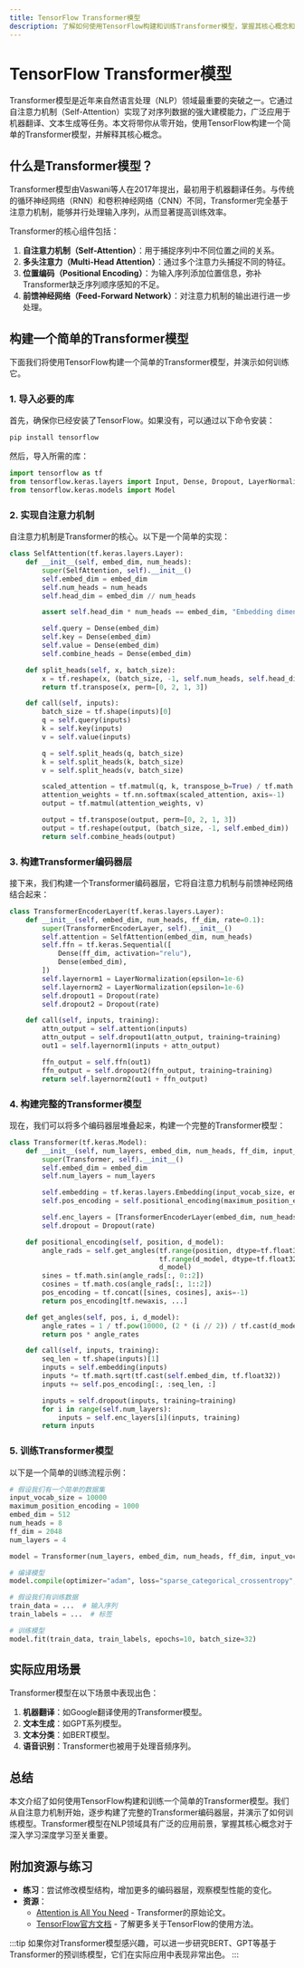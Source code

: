 ```yaml
---
title: TensorFlow Transformer模型
description: 了解如何使用TensorFlow构建和训练Transformer模型，掌握其核心概念和应用场景。
---
```


# TensorFlow Transformer模型

Transformer模型是近年来自然语言处理（NLP）领域最重要的突破之一。它通过自注意力机制（Self-Attention）实现了对序列数据的强大建模能力，广泛应用于机器翻译、文本生成等任务。本文将带你从零开始，使用TensorFlow构建一个简单的Transformer模型，并解释其核心概念。

## 什么是Transformer模型？

Transformer模型由Vaswani等人在2017年提出，最初用于机器翻译任务。与传统的循环神经网络（RNN）和卷积神经网络（CNN）不同，Transformer完全基于注意力机制，能够并行处理输入序列，从而显著提高训练效率。

Transformer的核心组件包括：
1. **自注意力机制（Self-Attention）**：用于捕捉序列中不同位置之间的关系。
2. **多头注意力（Multi-Head Attention）**：通过多个注意力头捕捉不同的特征。
3. **位置编码（Positional Encoding）**：为输入序列添加位置信息，弥补Transformer缺乏序列顺序感知的不足。
4. **前馈神经网络（Feed-Forward Network）**：对注意力机制的输出进行进一步处理。

## 构建一个简单的Transformer模型

下面我们将使用TensorFlow构建一个简单的Transformer模型，并演示如何训练它。

### 1. 导入必要的库

首先，确保你已经安装了TensorFlow。如果没有，可以通过以下命令安装：

```bash
pip install tensorflow
```

然后，导入所需的库：

```python
import tensorflow as tf
from tensorflow.keras.layers import Input, Dense, Dropout, LayerNormalization
from tensorflow.keras.models import Model
```

### 2. 实现自注意力机制

自注意力机制是Transformer的核心。以下是一个简单的实现：

```python
class SelfAttention(tf.keras.layers.Layer):
    def __init__(self, embed_dim, num_heads):
        super(SelfAttention, self).__init__()
        self.embed_dim = embed_dim
        self.num_heads = num_heads
        self.head_dim = embed_dim // num_heads

        assert self.head_dim * num_heads == embed_dim, "Embedding dimension must be divisible by number of heads"

        self.query = Dense(embed_dim)
        self.key = Dense(embed_dim)
        self.value = Dense(embed_dim)
        self.combine_heads = Dense(embed_dim)

    def split_heads(self, x, batch_size):
        x = tf.reshape(x, (batch_size, -1, self.num_heads, self.head_dim))
        return tf.transpose(x, perm=[0, 2, 1, 3])

    def call(self, inputs):
        batch_size = tf.shape(inputs)[0]
        q = self.query(inputs)
        k = self.key(inputs)
        v = self.value(inputs)

        q = self.split_heads(q, batch_size)
        k = self.split_heads(k, batch_size)
        v = self.split_heads(v, batch_size)

        scaled_attention = tf.matmul(q, k, transpose_b=True) / tf.math.sqrt(tf.cast(self.head_dim, tf.float32))
        attention_weights = tf.nn.softmax(scaled_attention, axis=-1)
        output = tf.matmul(attention_weights, v)

        output = tf.transpose(output, perm=[0, 2, 1, 3])
        output = tf.reshape(output, (batch_size, -1, self.embed_dim))
        return self.combine_heads(output)
```

### 3. 构建Transformer编码器层

接下来，我们构建一个Transformer编码器层，它将自注意力机制与前馈神经网络结合起来：

```python
class TransformerEncoderLayer(tf.keras.layers.Layer):
    def __init__(self, embed_dim, num_heads, ff_dim, rate=0.1):
        super(TransformerEncoderLayer, self).__init__()
        self.attention = SelfAttention(embed_dim, num_heads)
        self.ffn = tf.keras.Sequential([
            Dense(ff_dim, activation="relu"),
            Dense(embed_dim),
        ])
        self.layernorm1 = LayerNormalization(epsilon=1e-6)
        self.layernorm2 = LayerNormalization(epsilon=1e-6)
        self.dropout1 = Dropout(rate)
        self.dropout2 = Dropout(rate)

    def call(self, inputs, training):
        attn_output = self.attention(inputs)
        attn_output = self.dropout1(attn_output, training=training)
        out1 = self.layernorm1(inputs + attn_output)

        ffn_output = self.ffn(out1)
        ffn_output = self.dropout2(ffn_output, training=training)
        return self.layernorm2(out1 + ffn_output)
```

### 4. 构建完整的Transformer模型

现在，我们可以将多个编码器层堆叠起来，构建一个完整的Transformer模型：

```python
class Transformer(tf.keras.Model):
    def __init__(self, num_layers, embed_dim, num_heads, ff_dim, input_vocab_size, maximum_position_encoding, rate=0.1):
        super(Transformer, self).__init__()
        self.embed_dim = embed_dim
        self.num_layers = num_layers

        self.embedding = tf.keras.layers.Embedding(input_vocab_size, embed_dim)
        self.pos_encoding = self.positional_encoding(maximum_position_encoding, embed_dim)

        self.enc_layers = [TransformerEncoderLayer(embed_dim, num_heads, ff_dim, rate) for _ in range(num_layers)]
        self.dropout = Dropout(rate)

    def positional_encoding(self, position, d_model):
        angle_rads = self.get_angles(tf.range(position, dtype=tf.float32)[:, tf.newaxis],
                                     tf.range(d_model, dtype=tf.float32)[tf.newaxis, :],
                                     d_model)
        sines = tf.math.sin(angle_rads[:, 0::2])
        cosines = tf.math.cos(angle_rads[:, 1::2])
        pos_encoding = tf.concat([sines, cosines], axis=-1)
        return pos_encoding[tf.newaxis, ...]

    def get_angles(self, pos, i, d_model):
        angle_rates = 1 / tf.pow(10000, (2 * (i // 2)) / tf.cast(d_model, tf.float32))
        return pos * angle_rates

    def call(self, inputs, training):
        seq_len = tf.shape(inputs)[1]
        inputs = self.embedding(inputs)
        inputs *= tf.math.sqrt(tf.cast(self.embed_dim, tf.float32))
        inputs += self.pos_encoding[:, :seq_len, :]

        inputs = self.dropout(inputs, training=training)
        for i in range(self.num_layers):
            inputs = self.enc_layers[i](inputs, training)
        return inputs
```

### 5. 训练Transformer模型

以下是一个简单的训练流程示例：

```python
# 假设我们有一个简单的数据集
input_vocab_size = 10000
maximum_position_encoding = 1000
embed_dim = 512
num_heads = 8
ff_dim = 2048
num_layers = 4

model = Transformer(num_layers, embed_dim, num_heads, ff_dim, input_vocab_size, maximum_position_encoding)

# 编译模型
model.compile(optimizer="adam", loss="sparse_categorical_crossentropy", metrics=["accuracy"])

# 假设我们有训练数据
train_data = ...  # 输入序列
train_labels = ...  # 标签

# 训练模型
model.fit(train_data, train_labels, epochs=10, batch_size=32)
```

## 实际应用场景

Transformer模型在以下场景中表现出色：
1. **机器翻译**：如Google翻译使用的Transformer模型。
2. **文本生成**：如GPT系列模型。
3. **文本分类**：如BERT模型。
4. **语音识别**：Transformer也被用于处理音频序列。

## 总结

本文介绍了如何使用TensorFlow构建和训练一个简单的Transformer模型。我们从自注意力机制开始，逐步构建了完整的Transformer编码器层，并演示了如何训练模型。Transformer模型在NLP领域具有广泛的应用前景，掌握其核心概念对于深入学习深度学习至关重要。

## 附加资源与练习

- **练习**：尝试修改模型结构，增加更多的编码器层，观察模型性能的变化。
- **资源**：
  - [Attention is All You Need](https://arxiv.org/abs/1706.03762) - Transformer的原始论文。
  - [TensorFlow官方文档](https://www.tensorflow.org/) - 了解更多关于TensorFlow的使用方法。

:::tip
如果你对Transformer模型感兴趣，可以进一步研究BERT、GPT等基于Transformer的预训练模型，它们在实际应用中表现非常出色。
:::